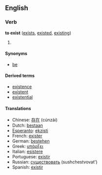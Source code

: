 ==English==
===Verb===
'''to exist''' ([[exists]], [[existed]], [[existing]])

# {{stub}}

====Synonyms====
*[[be]]

====Derived terms====
*[[existence]]
*[[existent]]
*[[existential]]

====Translations====
*Chinese: [[存在]] (cúnzài)
*Dutch: [[bestaan]]
*[[Esperanto]]: [[ekzisti]]
*French: [[exister]]
*German: [[bestehen]]
*Greek: [[υπάρξει]]
*Italian: [[esistere]]
*Portuguese: [[existir]]
*Russian: [[существовать]] (sushchestvovat')
*Spanish: [[existir]]